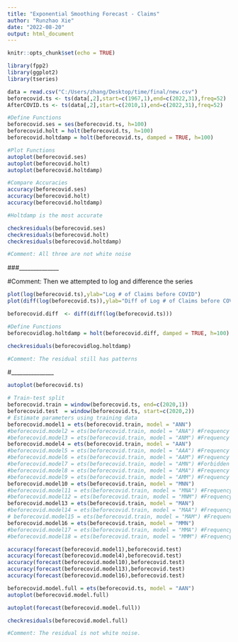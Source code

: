 ---
title: "Exponential Smoothing Forecast - Claims"
author: "Runzhao Xie"
date: "2022-08-20"
output: html_document
---

```{r setup, include=FALSE}
knitr::opts_chunk$set(echo = TRUE)
```

```{r}
library(fpp2)
library(ggplot2)
library(tseries)
```


```{r}
data = read.csv("C:/Users/zhang/Desktop/time/final/new.csv")
beforecovid.ts <- ts(data[,2],start=c(1967,1),end=c(2022,31),freq=52)
AfterCOVID.ts <- ts(data[,2],start=c(2010,1),end=c(2022,31),freq=52)
```

```{r}
#Define Functions
beforecovid.ses = ses(beforecovid.ts, h=100)
beforecovid.holt = holt(beforecovid.ts, h=100)
beforecovid.holtdamp = holt(beforecovid.ts, damped = TRUE, h=100)
```

```{r}
#Plot Functions
autoplot(beforecovid.ses)
autoplot(beforecovid.holt)
autoplot(beforecovid.holtdamp)
```

```{r}
#Compare Accuracies
accuracy(beforecovid.ses)
accuracy(beforecovid.holt)
accuracy(beforecovid.holtdamp)

#Holtdamp is the most accurate
```

```{r}
checkresiduals(beforecovid.ses)
checkresiduals(beforecovid.holt)
checkresiduals(beforecovid.holtdamp)

#Comment: All three are not white noise
```

###______________


#Comment: Then we attempted to log and difference the series

```{r}
plot(log(beforecovid.ts),ylab="Log # of Claims before COVID")
plot(diff(log(beforecovid.ts)),ylab="Diff of Log # of Claims before COVID")

beforecovid.diff  <- diff(diff(log(beforecovid.ts)))
```

```{r}
#Define Functions
beforecovidlog.holtdamp = holt(beforecovid.diff, damped = TRUE, h=100)
```

```{r}
checkresiduals(beforecovidlog.holtdamp)

#Comment: The residual still has patterns
```

#_______________

```{r}
autoplot(beforecovid.ts)
```
```{r}
# Train-test split
beforecovid.train = window(beforecovid.ts, end=c(2020,1))
beforecovid.test  = window(beforecovid.ts, start=c(2020,2))
# Estimate parameters using training data
beforecovid.model1 = ets(beforecovid.train, model = "ANN")
#beforecovid.model2 = ets(beforecovid.train, model = "ANA") #Frequency too high
#beforecovid.model3 = ets(beforecovid.train, model = "ANM") #Frequency too high
beforecovid.model4 = ets(beforecovid.train, model = "AAN")
#beforecovid.model5 = ets(beforecovid.train, model = "AAA") #Frequency too high
#beforecovid.model6 = ets(beforecovid.train, model = "AAM") #Frequency too high
#beforecovid.model7 = ets(beforecovid.train, model = "AMN") #Forbidden model combination
#beforecovid.model8 = ets(beforecovid.train, model = "AMA") #Frequency too high
#beforecovid.model9 = ets(beforecovid.train, model = "AMM") #Frequency too high
beforecovid.model10 = ets(beforecovid.train, model = "MNN")
#beforecovid.model11 = ets(beforecovid.train, model = "MNA") #Frequency too high
#beforecovid.model12 = ets(beforecovid.train, model = "MNM") #Frequency too high
beforecovid.model13 = ets(beforecovid.train, model = "MAN")
#beforecovid.model14 = ets(beforecovid.train, model = "MAA") #Frequency too high
# beforecovid.model15 = ets(beforecovid.train, model = "MAM") #Frequency too high
beforecovid.model16 = ets(beforecovid.train, model = "MMN")
#beforecovid.model17 = ets(beforecovid.train, model = "MMA") #Frequency too high
#beforecovid.model18 = ets(beforecovid.train, model = "MMM") #Frequency too high
```

```{r}
accuracy(forecast(beforecovid.model1),beforecovid.test) 
accuracy(forecast(beforecovid.model4),beforecovid.test) 
accuracy(forecast(beforecovid.model10),beforecovid.test) 
accuracy(forecast(beforecovid.model13),beforecovid.test) 
accuracy(forecast(beforecovid.model16),beforecovid.test) 
```

```{r}
beforecovid.model.full = ets(beforecovid.ts, model = "AAN")
autoplot(beforecovid.model.full)
```

```{r}
autoplot(forecast(beforecovid.model.full))
```

```{r}
checkresiduals(beforecovid.model.full)

#Comment: The residual is not white noise.
```